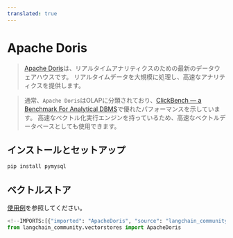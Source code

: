 ```yaml
---
translated: true
---
```


# Apache Doris

>[Apache Doris](https://doris.apache.org/)は、リアルタイムアナリティクスのための最新のデータウェアハウスです。
リアルタイムデータを大規模に処理し、高速なアナリティクスを提供します。

>通常、`Apache Doris`はOLAPに分類されており、[ClickBench — a Benchmark For Analytical DBMS](https://benchmark.clickhouse.com/)で優れたパフォーマンスを示しています。
>高速なベクトル化実行エンジンを持っているため、高速なベクトルデータベースとしても使用できます。

## インストールとセットアップ

```bash
pip install pymysql
```

## ベクトルストア

[使用例](/docs/integrations/vectorstores/apache_doris)を参照してください。

```python
<!--IMPORTS:[{"imported": "ApacheDoris", "source": "langchain_community.vectorstores", "docs": "https://api.python.langchain.com/en/latest/vectorstores/langchain_community.vectorstores.apache_doris.ApacheDoris.html", "title": "Apache Doris"}]-->
from langchain_community.vectorstores import ApacheDoris
```
